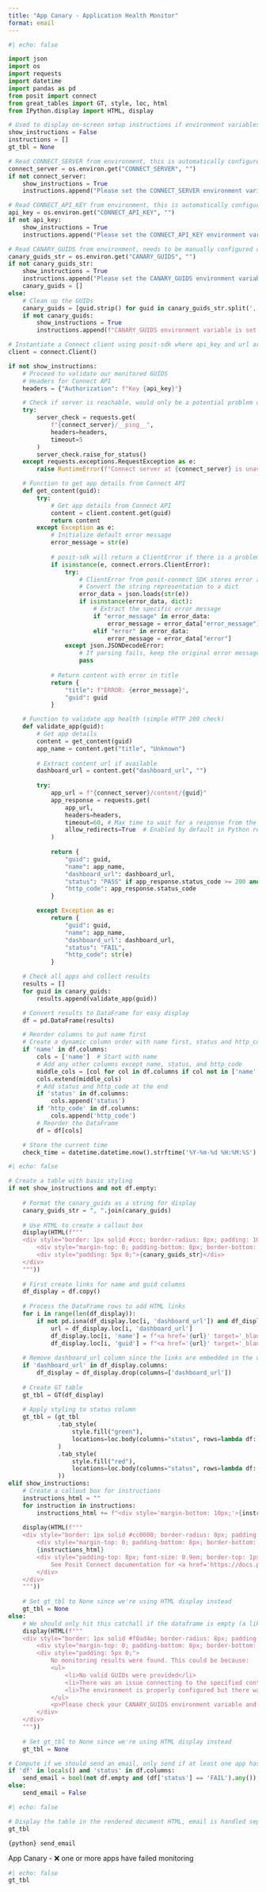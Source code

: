 ```yaml
---
title: "App Canary - Application Health Monitor"
format: email
---
```


```python
#| echo: false

import json
import os
import requests
import datetime
import pandas as pd
from posit import connect
from great_tables import GT, style, loc, html
from IPython.display import HTML, display

# Used to display on-screen setup instructions if environment variables are missing
show_instructions = False
instructions = []
gt_tbl = None

# Read CONNECT_SERVER from environment, this is automatically configured on Connect, set manually for local dev
connect_server = os.environ.get("CONNECT_SERVER", "")
if not connect_server:
    show_instructions = True
    instructions.append("Please set the CONNECT_SERVER environment variable.")

# Read CONNECT_API_KEY from environment, this is automatically configured on Connect, set manually for local dev
api_key = os.environ.get("CONNECT_API_KEY", "")
if not api_key:
    show_instructions = True
    instructions.append("Please set the CONNECT_API_KEY environment variable.")

# Read CANARY_GUIDS from environment, needs to be manually configured on Connect and for local dev
canary_guids_str = os.environ.get("CANARY_GUIDS", "")
if not canary_guids_str:
    show_instructions = True
    instructions.append("Please set the CANARY_GUIDS environment variable. It should be a comma separated list of GUID you wish to monitor.")
    canary_guids = []
else:
    # Clean up the GUIDs
    canary_guids = [guid.strip() for guid in canary_guids_str.split(',') if guid.strip()]
    if not canary_guids:
        show_instructions = True
        instructions.append(f"CANARY_GUIDS environment variable is set but is empty or contains only whitespace. It should be a comma separated list of GUID you wish to monitor. Raw CANARY_GUIDS value: '{canary_guids_str}'")

# Instantiate a Connect client using posit-sdk where api_key and url are automatically read from our environment vars
client = connect.Client()

if not show_instructions:
    # Proceed to validate our monitored GUIDS
    # Headers for Connect API
    headers = {"Authorization": f"Key {api_key}"}

    # Check if server is reachable, would only be a potential problem during local dev
    try:
        server_check = requests.get(
            f"{connect_server}/__ping__", 
            headers=headers, 
            timeout=5
        )
        server_check.raise_for_status()
    except requests.exceptions.RequestException as e:
        raise RuntimeError(f"Connect server at {connect_server} is unavailable: {str(e)}")

    # Function to get app details from Connect API
    def get_content(guid):
        try:
            # Get app details from Connect API
            content = client.content.get(guid)
            return content
        except Exception as e:
            # Initialize default error message
            error_message = str(e)
            
            # posit-sdk will return a ClientError if there is a problem getting the guid, parse the error message
            if isinstance(e, connect.errors.ClientError):
                try:
                    # ClientError from posit-connect SDK stores error as string that contains JSON
                    # Convert the string representation to a dict
                    error_data = json.loads(str(e))
                    if isinstance(error_data, dict):
                        # Extract the specific error message
                        if "error_message" in error_data:
                            error_message = error_data["error_message"]
                        elif "error" in error_data:
                            error_message = error_data["error"]
                except json.JSONDecodeError:
                    # If parsing fails, keep the original error message
                    pass
            
            # Return content with error in title
            return {
                "title": f"ERROR: {error_message}", 
                "guid": guid
            }

    # Function to validate app health (simple HTTP 200 check)
    def validate_app(guid):
        # Get app details
        content = get_content(guid)
        app_name = content.get("title", "Unknown")
        
        # Extract content_url if available
        dashboard_url = content.get("dashboard_url", "")
        
        try:
            app_url = f"{connect_server}/content/{guid}"
            app_response = requests.get(
                app_url, 
                headers=headers,
                timeout=60, # Max time to wait for a response from the content
                allow_redirects=True  # Enabled by default in Python requests, included for clarity
            )
            
            return {
                "guid": guid,
                "name": app_name,
                "dashboard_url": dashboard_url,
                "status": "PASS" if app_response.status_code >= 200 and app_response.status_code < 300 else "FAIL",
                "http_code": app_response.status_code
            }

        except Exception as e:
            return {
                "guid": guid,
                "name": app_name,
                "dashboard_url": dashboard_url,
                "status": "FAIL",
                "http_code": str(e)
            }

    # Check all apps and collect results
    results = []
    for guid in canary_guids:
        results.append(validate_app(guid))

    # Convert results to DataFrame for easy display
    df = pd.DataFrame(results)

    # Reorder columns to put name first
    # Create a dynamic column order with name first, status and http_code last
    if 'name' in df.columns:
        cols = ['name']  # Start with name
        # Add any other columns except name, status, and http_code
        middle_cols = [col for col in df.columns if col not in ['name', 'status', 'http_code']]
        cols.extend(middle_cols)
        # Add status and http_code at the end
        if 'status' in df.columns:
            cols.append('status')
        if 'http_code' in df.columns:
            cols.append('http_code')
        # Reorder the DataFrame
        df = df[cols]

    # Store the current time
    check_time = datetime.datetime.now().strftime('%Y-%m-%d %H:%M:%S')
```


```python
#| echo: false

# Create a table with basic styling
if not show_instructions and not df.empty:
    
    # Format the canary_guids as a string for display
    canary_guids_str = ", ".join(canary_guids)
    
    # Use HTML to create a callout box
    display(HTML(f"""
    <div style="border: 1px solid #ccc; border-radius: 8px; padding: 10px; margin-bottom: 15px; background-color: #f8f9fa;">
        <div style="margin-top: 0; padding-bottom: 8px; border-bottom: 1px solid #eaecef; font-weight: bold; font-size: 1.2em;">Monitored GUIDs</div>
        <div style="padding: 5px 0;">{canary_guids_str}</div>
    </div>
    """))
    
    # First create links for name and guid columns
    df_display = df.copy()
    
    # Process the DataFrame rows to add HTML links
    for i in range(len(df_display)):
        if not pd.isna(df_display.loc[i, 'dashboard_url']) and df_display.loc[i, 'dashboard_url']:
            url = df_display.loc[i, 'dashboard_url']
            df_display.loc[i, 'name'] = f"<a href='{url}' target='_blank'>{df_display.loc[i, 'name']}</a>"
            df_display.loc[i, 'guid'] = f"<a href='{url}' target='_blank'>{df_display.loc[i, 'guid']}</a>"
    
    # Remove dashboard_url column since the links are embedded in the other columns
    if 'dashboard_url' in df_display.columns:
        df_display = df_display.drop(columns=['dashboard_url'])
    
    # Create GT table
    gt_tbl = GT(df_display)
    
    # Apply styling to status column
    gt_tbl = (gt_tbl
              .tab_style(
                  style.fill("green"),
                  locations=loc.body(columns="status", rows=lambda df: df["status"] == "PASS")
              )
              .tab_style(
                  style.fill("red"),
                  locations=loc.body(columns="status", rows=lambda df: df["status"] == "FAIL")
              ))
elif show_instructions:
    # Create a callout box for instructions
    instructions_html = ""
    for instruction in instructions:
        instructions_html += f"<div style='margin-bottom: 10px;'>{instruction}</div>"
    
    display(HTML(f"""
    <div style="border: 1px solid #cc0000; border-radius: 8px; padding: 10px; margin-bottom: 15px; background-color: #fff8f8;">
        <div style="margin-top: 0; padding-bottom: 8px; border-bottom: 1px solid #eaecef; color: #cc0000; font-weight: bold; font-size: 1.2em;">⚠️ Setup Instructions</div>
        {instructions_html}
        <div style="padding-top: 8px; font-size: 0.9em; border-top: 1px solid #eaecef;">
            See Posit Connect documentation for <a href='https://docs.posit.co/connect/user/content-settings/#content-vars' target='_blank'>Vars (environment variables)</a>
        </div>
    </div>
    """))
    
    # Set gt_tbl to None since we're using HTML display instead
    gt_tbl = None
else:
    # We should only hit this catchall if the dataframe is empty (a likely error) and there are no instructions
    display(HTML(f"""
    <div style="border: 1px solid #f0ad4e; border-radius: 8px; padding: 10px; margin-bottom: 15px; background-color: #fcf8e3;">
        <div style="margin-top: 0; padding-bottom: 8px; border-bottom: 1px solid #eaecef; color: #cc0000; font-weight: bold; font-size: 1.2em;">⚠️ No results available</div>
        <div style="padding: 5px 0;">
            No monitoring results were found. This could be because:
            <ul>
                <li>No valid GUIDs were provided</li>
                <li>There was an issue connecting to the specified content</li>
                <li>The environment is properly configured but there was an error that caused no data to be returned</li>
            </ul>
            <p>Please check your CANARY_GUIDS environment variable and ensure it contains valid content identifiers.</p>
        </div>
    </div>
    """))
    
    # Set gt_tbl to None since we're using HTML display instead
    gt_tbl = None

# Compute if we should send an email, only send if at least one app has a failure
if 'df' in locals() and 'status' in df.columns:
    send_email = bool(not df.empty and (df['status'] == 'FAIL').any())
else:
    send_email = False
```


```python
#| echo: false

# Display the table in the rendered document HTML, email is handled separately below
gt_tbl
```


::: {.email}

::: {.email-scheduled}
`{python} send_email`
:::

::: {.subject}
App Canary - ❌ one or more apps have failed monitoring
:::

```python
#| echo: false
gt_tbl
```
:::
